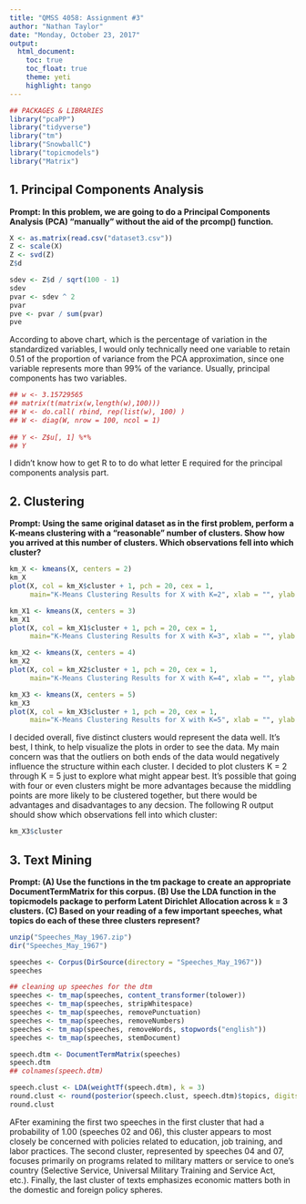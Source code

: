 ```yaml
---
title: "QMSS 4058: Assignment #3"
author: "Nathan Taylor"
date: "Monday, October 23, 2017"
output: 
  html_document:
    toc: true
    toc_float: true
    theme: yeti
    highlight: tango
---
```


```r
## PACKAGES & LIBRARIES
library("pcaPP")
library("tidyverse")
library("tm")
library("SnowballC")
library("topicmodels")
library("Matrix")
```

## 1. Principal Components Analysis
**Prompt: In this problem, we are going to do a Principal Components Analysis (PCA) “manually” without the aid of the prcomp() function.**

```r
X <- as.matrix(read.csv("dataset3.csv"))
Z <- scale(X)
Z <- svd(Z)
Z$d

sdev <- Z$d / sqrt(100 - 1)
sdev
pvar <- sdev ^ 2
pvar
pve <- pvar / sum(pvar)
pve
```

According to above chart, which is the percentage of variation in the 
standardized variables, I would only technically need one variable to retain 
0.51 of the proportion of variance from the PCA approximation, since one 
variable represents more than 99% of the variance. Usually, principal 
components has two variables.

```r
## w <- 3.15729565
## matrix(t(matrix(w,length(w),100)))
## W <- do.call( rbind, rep(list(w), 100) )
## W <- diag(W, nrow = 100, ncol = 1)
  
## Y <- Z$u[, 1] %*%
## Y
```
I didn't know how to get R to to do what letter E required for the 
principal components analysis part.


## 2. Clustering
**Prompt: Using the same original dataset as in the first problem, perform a K-means clustering with a “reasonable” number of clusters. Show how you arrived at this number of clusters. Which observations fell into which cluster?**

```r
km_X <- kmeans(X, centers = 2)
km_X
plot(X, col = km_X$cluster + 1, pch = 20, cex = 1,
     main="K-Means Clustering Results for X with K=2", xlab = "", ylab = "")

km_X1 <- kmeans(X, centers = 3)
km_X1
plot(X, col = km_X1$cluster + 1, pch = 20, cex = 1,
     main="K-Means Clustering Results for X with K=3", xlab = "", ylab = "")

km_X2 <- kmeans(X, centers = 4)
km_X2
plot(X, col = km_X2$cluster + 1, pch = 20, cex = 1,
     main="K-Means Clustering Results for X with K=4", xlab = "", ylab = "")

km_X3 <- kmeans(X, centers = 5)
km_X3
plot(X, col = km_X3$cluster + 1, pch = 20, cex = 1,
     main="K-Means Clustering Results for X with K=5", xlab = "", ylab = "")
```
I decided overall, five distinct clusters would represent the data well.
It's best, I think, to help visualize the plots in order to see the data.
My main concern was that the outliers on both ends of the data would 
negatively influence the structure within each cluster. I decided to plot
clusters K = 2 through K = 5 just to explore what might appear best. It's 
possible that going with four or even clusters might be more advantages because
the middling points are more likely to be clustered together, but there would
be advantages and disadvantages to any decsion. The following R output should
show which observations fell into which cluster:

```r
km_X3$cluster
```

## 3. Text Mining
**Prompt: (A) Use the functions in the tm package to create an appropriate DocumentTermMatrix for this corpus. (B) Use the LDA function in the topicmodels package to perform Latent Dirichlet Allocation across k = 3 clusters. (C) Based on your reading of a few important speeches, what topics do each of these three clusters represent?**


```r
unzip("Speeches_May_1967.zip")
dir("Speeches_May_1967")

speeches <- Corpus(DirSource(directory = "Speeches_May_1967"))
speeches

## cleaning up speeches for the dtm
speeches <- tm_map(speeches, content_transformer(tolower))
speeches <- tm_map(speeches, stripWhitespace) 
speeches <- tm_map(speeches, removePunctuation)
speeches <- tm_map(speeches, removeNumbers)
speeches <- tm_map(speeches, removeWords, stopwords("english"))
speeches <- tm_map(speeches, stemDocument)

speech.dtm <- DocumentTermMatrix(speeches)
speech.dtm
## colnames(speech.dtm)

speech.clust <- LDA(weightTf(speech.dtm), k = 3)
round.clust <- round(posterior(speech.clust, speech.dtm)$topics, digits = 3)
round.clust
```

AFter examining the first two speeches in the first cluster that had a 
probability of 1.00 (speeches 02 and 06), this cluster appears to most closely
be concerned with policies related to education, job training, and labor 
practices. The second cluster, represented by speeches 04 and 07, focuses 
primarily on programs related to military matters or service to one's country 
(Selective Service, Universal Military Training and Service Act, etc.). 
Finally, the last cluster of texts emphasizes economic matters both in the 
domestic and foreign policy spheres.
